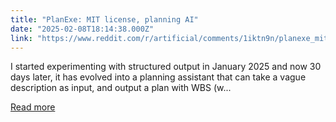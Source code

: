 ```yaml
---
title: "PlanExe: MIT license, planning AI"
date: "2025-02-08T18:14:38.000Z"
link: "https://www.reddit.com/r/artificial/comments/1iktn9n/planexe_mit_license_planning_ai/"
---
```


I started experimenting with structured output in January 2025 and now 30 days later, it has evolved into a planning assistant that can take a vague description as input, and output a plan with WBS (w...

[Read more](https://www.reddit.com/r/artificial/comments/1iktn9n/planexe_mit_license_planning_ai/)
